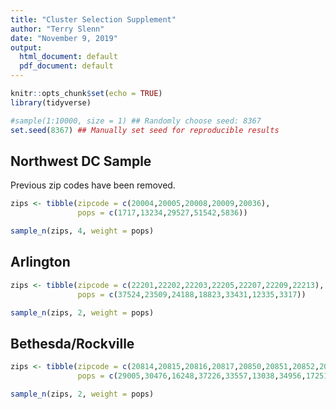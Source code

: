 ```yaml
---
title: "Cluster Selection Supplement"
author: "Terry Slenn"
date: "November 9, 2019"
output:
  html_document: default
  pdf_document: default
---
```


```r
knitr::opts_chunk$set(echo = TRUE)
library(tidyverse)
```

```r
#sample(1:10000, size = 1) ## Randomly choose seed: 8367
set.seed(8367) ## Manually set seed for reproducible results
```

## Northwest DC Sample

Previous zip codes have been removed.

```r
zips <- tibble(zipcode = c(20004,20005,20008,20009,20036),
               pops = c(1717,13234,29527,51542,5836))

sample_n(zips, 4, weight = pops)
```

## Arlington

```r
zips <- tibble(zipcode = c(22201,22202,22203,22205,22207,22209,22213),
               pops = c(37524,23509,24188,18823,33431,12335,3317))

sample_n(zips, 2, weight = pops)
```


## Bethesda/Rockville

```r
zips <- tibble(zipcode = c(20814,20815,20816,20817,20850,20851,20852,20855,20895),
               pops = c(29005,30476,16248,37226,33557,13038,34956,17251,18713))

sample_n(zips, 2, weight = pops)
```

